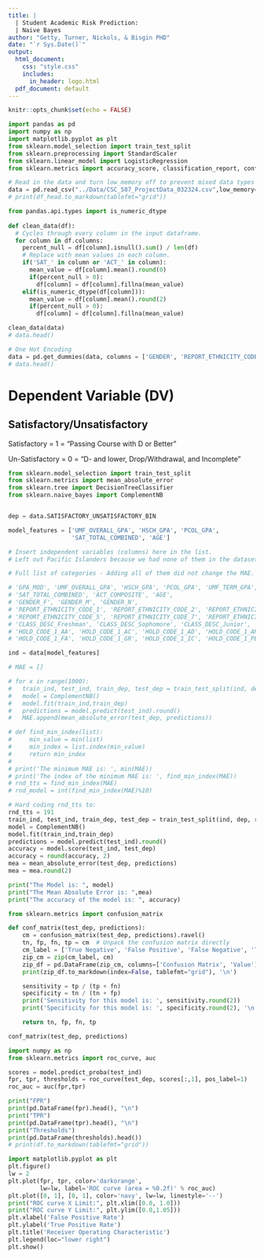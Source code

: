 ```yaml
---
title: |
  | Student Academic Risk Prediction: 
  | Naive Bayes
author: "Getty, Turner, Nickols, & Bisgin PHD"
date: "`r Sys.Date()`"
output:
  html_document: 
    css: "style.css"
    includes:
      in_header: logo.html
  pdf_document: default
---
```


```r
knitr::opts_chunk$set(echo = FALSE)
```

```python
import pandas as pd
import numpy as np
import matplotlib.pyplot as plt
from sklearn.model_selection import train_test_split
from sklearn.preprocessing import StandardScaler
from sklearn.linear_model import LogisticRegression
from sklearn.metrics import accuracy_score, classification_report, confusion_matrix
```

```python
# Read in the data and turn low_memory off to prevent mixed data types
data = pd.read_csv("../Data/CSC_587_ProjectData_032324.csv",low_memory=False)
# print(df_head.to_markdown(tablefmt="grid"))
```

```python
from pandas.api.types import is_numeric_dtype
 
def clean_data(df):
  # Cycles through every column in the input dataframe.
  for column in df.columns:
    percent_null = df[column].isnull().sum() / len(df)
    # Replace with mean values in each column.
    if('SAT_' in column or 'ACT_' in column):
      mean_value = df[column].mean().round(0)
      if(percent_null > 0):
        df[column] = df[column].fillna(mean_value)
    elif(is_numeric_dtype(df[column])):
      mean_value = df[column].mean().round(2)
      if(percent_null > 0):
        df[column] = df[column].fillna(mean_value)

clean_data(data)
# data.head()
```

```python
# One Hot Encoding
data = pd.get_dummies(data, columns = ['GENDER', 'REPORT_ETHNICITY_CODE', 'CLASS_DESC', 'HOLD_CODE_1'])
# data.head()
```

# Dependent Variable (DV)
## Satisfactory/Unsatisfactory

Satisfactory = 1 = "Passing Course with D or Better" 

Un-Satisfactory = 0 = "D- and lower, Drop/Withdrawal, and Incomplete"

```python
from sklearn.model_selection import train_test_split
from sklearn.metrics import mean_absolute_error
from sklearn.tree import DecisionTreeClassifier
from sklearn.naive_bayes import ComplementNB


dep = data.SATISFACTORY_UNSATISFACTORY_BIN

model_features = ['UMF_OVERALL_GPA', 'HSCH_GPA', 'PCOL_GPA',
                  'SAT_TOTAL_COMBINED', 'AGE']

# Insert independent variables (columns) here in the list.
# Left out Pacific Islanders because we had none of them in the dataset.

# Full list of categories - Adding all of them did not change the MAE.

# 'GPA_MOD', 'UMF_OVERALL_GPA', 'HSCH_GPA', 'PCOL_GPA', 'UMF_TERM_GPA',
# 'SAT_TOTAL_COMBINED', 'ACT_COMPOSITE', 'AGE',
# 'GENDER_F', 'GENDER_M', 'GENDER_N',
# 'REPORT_ETHNICITY_CODE_1', 'REPORT_ETHNICITY_CODE_2', 'REPORT_ETHNICITY_CODE_3', 'REPORT_ETHNICITY_CODE_4',
# 'REPORT_ETHNICITY_CODE_5', 'REPORT_ETHNICITY_CODE_7', 'REPORT_ETHNICITY_CODE_8', 'REPORT_ETHNICITY_CODE_9',
# 'CLASS_DESC_Freshman', 'CLASS_DESC_Sophomore', 'CLASS_DESC_Junior', 'CLASS_DESC_Senior', 'CLASS_DESC_Graduate',
# 'HOLD_CODE_1_AA', 'HOLD_CODE_1_AC', 'HOLD_CODE_1_AD', 'HOLD_CODE_1_AR', 'HOLD_CODE_1_AS', 'HOLD_CODE_1_CH', 'HOLD_CODE_1_CO',
# 'HOLD_CODE_1_FA', 'HOLD_CODE_1_GR', 'HOLD_CODE_1_IC', 'HOLD_CODE_1_PE', 'HOLD_CODE_1_SA', 'HOLD_CODE_1_TR'

ind = data[model_features]
```

```python
# MAE = []

# for x in range(1000):
#   train_ind, test_ind, train_dep, test_dep = train_test_split(ind, dep, random_state = x)
#   model = ComplementNB()
#   model.fit(train_ind,train_dep)
#   predictions = model.predict(test_ind).round()
#   MAE.append(mean_absolute_error(test_dep, predictions))

# def find_min_index(list):
#     min_value = min(list)
#     min_index = list.index(min_value)
#     return min_index
# 
# print('The minimum MAE is: ', min(MAE))
# print('The index of the minimum MAE is: ', find_min_index(MAE))
# rnd_tts = find_min_index(MAE)
# rnd_model = int(find_min_index(MAE)%10)
```

```python
# Hard coding rnd_tts to:
rnd_tts = 191
train_ind, test_ind, train_dep, test_dep = train_test_split(ind, dep, random_state = rnd_tts)
model = ComplementNB()
model.fit(train_ind,train_dep)
predictions = model.predict(test_ind).round()
accuracy = model.score(test_ind, test_dep)
accuracy = round(accuracy, 2)
mea = mean_absolute_error(test_dep, predictions)
mea = mea.round(2)
```

```python
print("The Model is: ", model)
print("The Mean Absolute Error is: ",mea)
print("The accuracy of the model is: ", accuracy)
```

```python
from sklearn.metrics import confusion_matrix

def conf_matrix(test_dep, predictions):
    cm = confusion_matrix(test_dep, predictions).ravel()
    tn, fp, fn, tp = cm  # Unpack the confusion matrix directly
    cm_label = ['True Negative', 'False Positive', 'False Negative', 'True Positive']
    zip_cm = zip(cm_label, cm)
    zip_df = pd.DataFrame(zip_cm, columns=['Confusion Matrix', 'Value'])
    print(zip_df.to_markdown(index=False, tablefmt="grid"), '\n')

    sensitivity = tp / (tp + fn)
    specificity = tn / (tn + fp)
    print('Sensitivity for this model is: ', sensitivity.round(2))
    print('Specificity for this model is: ', specificity.round(2), '\n')

    return tn, fp, fn, tp

conf_matrix(test_dep, predictions)
```

```python
import numpy as np
from sklearn.metrics import roc_curve, auc

scores = model.predict_proba(test_ind)
fpr, tpr, thresholds = roc_curve(test_dep, scores[:,1], pos_label=1)
roc_auc = auc(fpr,tpr)

print("FPR")
print(pd.DataFrame(fpr).head(), "\n")
print("TPR")
print(pd.DataFrame(tpr).head(), "\n")
print("Thresholds")
print(pd.DataFrame(thresholds).head())
# print(df.to_markdown(tablefmt="grid"))
```

```python
import matplotlib.pyplot as plt
plt.figure()
lw = 2
plt.plot(fpr, tpr, color='darkorange',
         lw=lw, label='ROC curve (area = %0.2f)' % roc_auc)
plt.plot([0, 1], [0, 1], color='navy', lw=lw, linestyle='--')
print("ROC curve X Limit:", plt.xlim([0.0, 1.0]))
print("ROC curve Y Limit:", plt.ylim([0.0,1.05]))
plt.xlabel('False Positive Rate')
plt.ylabel('True Positive Rate')
plt.title('Receiver Operating Characteristic')
plt.legend(loc="lower right")
plt.show()
```
